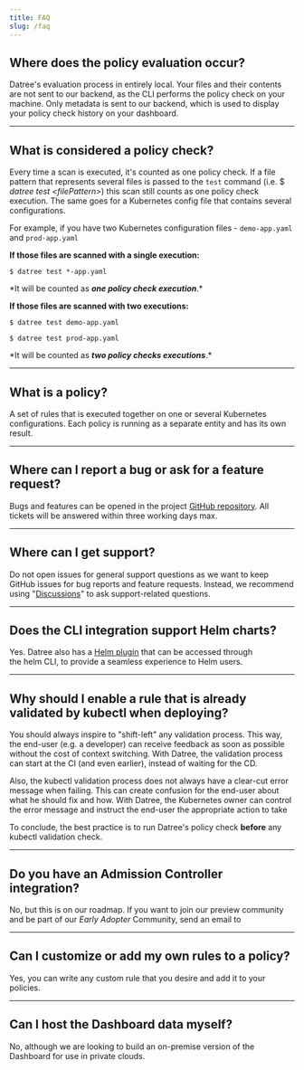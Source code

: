 ```yaml
---
title: FAQ
slug: /faq
---
```


## Where does the policy evaluation occur?

Datree's evaluation process in entirely local. Your files and their contents are not sent to our backend, as the CLI performs the policy check on your machine. Only metadata is sent to our backend, which is used to display your policy check history on your dashboard.

---

## What is considered a policy check?

Every time a scan is executed, it's counted as one policy check. If a file pattern that represents several files is passed to the `test` command (i.e. $ _datree test &lt;filePattern&gt;_) this scan still counts as one policy check execution. The same goes for a Kubernetes config file that contains several configurations.

For example, if you have two Kubernetes configuration files - `demo-app.yaml` and `prod-app.yaml`

**If those files are scanned with a single execution:**

```terminal
$ datree test *-app.yaml
```

\*It will be counted as **_one policy check execution_**.\*

**If those files are scanned with two executions:**

```terminal
$ datree test demo-app.yaml

$ datree test prod-app.yaml
```

\*It will be counted as **_two policy checks executions_**.\*

---

## What is a policy?

A set of rules that is executed together on one or several Kubernetes configurations. Each policy is running as a separate entity and has its own result.

---

## Where can I report a bug or ask for a feature request?

Bugs and features can be opened in the project [GitHub repository](https://github.com/datreeio/datree/issues). All tickets will be answered within three working days max.

---

## Where can I get support?

Do not open issues for general support questions as we want to keep GitHub issues for bug reports and feature requests. Instead, we recommend using "[Discussions](https://github.com/datreeio/datree/discussions)" to ask support-related questions.[](mailto:oss+support@datree.io) [](mailto:support@datree.io)

---

## Does the CLI integration support Helm charts?

Yes. Datree also has a [Helm plugin](https://github.com/datreeio/helm-datree) that can be accessed through the helm CLI, to provide a seamless experience to Helm users.

---

## Why should I enable a rule that is already validated by kubectl when deploying?

You should always inspire to "shift-left" any validation process. This way, the end-user (e.g. a developer) can receive feedback as soon as possible without the cost of context switching. With Datree, the validation process can start at the CI (and even earlier), instead of waiting for the CD.

Also, the kubectl validation process does not always have a clear-cut error message when failing. This can create confusion for the end-user about what he should fix and how. With Datree, the Kubernetes owner can control the error message and instruct the end-user the appropriate action to take

To conclude, the best practice is to run Datree's policy check **before** any kubectl validation check.

---

## Do you have an Admission Controller integration?

No, but this is on our roadmap. If you want to join our preview community and be part of our *Early Adopter* Community, send an email to

---

## Can I customize or add my own rules to a policy?

Yes, you can write any custom rule that you desire and add it to your policies.

---

## Can I host the Dashboard data myself?

No, although we are looking to build an on-premise version of the Dashboard for use in private clouds.
